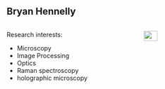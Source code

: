 ## Bryan Hennelly

::: columns
::: {.column width="60%"}

Research interests:

-    Microscopy 
-    Image Processing 
-    Optics 
-    Raman spectroscopy 
-    holographic microscopy


:::

::: {.column width="40%"}

![](https://www.maynoothuniversity.ie/sites/default/files/styles/ratio_2_3/public/assets/images/Electronic_Engineering---Bryan_Hennelly---NUI-Maynooth.jpg){.absolute top="150" left="600" width="40%" }

:::
:::

